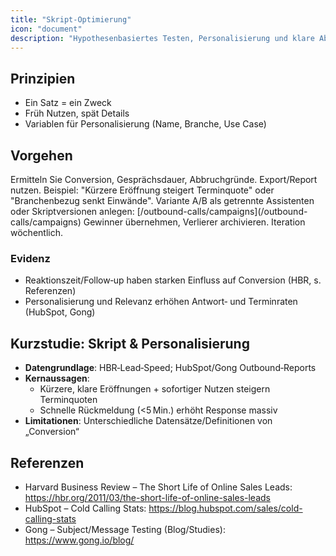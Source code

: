 ```yaml
---
title: "Skript-Optimierung"
icon: "document"
description: "Hypothesenbasiertes Testen, Personalisierung und klare Abschluss-Pfade"
---
```


## Prinzipien
- Ein Satz = ein Zweck
- Früh Nutzen, spät Details
- Variablen für Personalisierung (Name, Branche, Use Case)

## Vorgehen
<Steps>
<Step title="Ist‑Zustand messen">
Ermitteln Sie Conversion, Gesprächsdauer, Abbruchgründe. Export/Report nutzen.
</Step>
<Step title="Hypothesen bilden">
Beispiel: "Kürzere Eröffnung steigert Terminquote" oder "Branchenbezug senkt Einwände".
</Step>
<Step title="A/B‑Test in Kampagnen">
Variante A/B als getrennte Assistenten oder Skriptversionen anlegen: [/outbound-calls/campaigns](/outbound-calls/campaigns)
</Step>
<Step title="Auswertung & Rollout">
Gewinner übernehmen, Verlierer archivieren. Iteration wöchentlich.
</Step>
</Steps>

### Evidenz
- Reaktionszeit/Follow‑up haben starken Einfluss auf Conversion (HBR, s. Referenzen)
- Personalisierung und Relevanz erhöhen Antwort‑ und Terminraten (HubSpot, Gong)

## Kurzstudie: Skript & Personalisierung
- **Datengrundlage**: HBR‑Lead‑Speed; HubSpot/Gong Outbound‑Reports
- **Kernaussagen**:
  - Kürzere, klare Eröffnungen + sofortiger Nutzen steigern Terminquoten
  - Schnelle Rückmeldung (<5 Min.) erhöht Response massiv
- **Limitationen**: Unterschiedliche Datensätze/Definitionen von „Conversion“

## Referenzen
- Harvard Business Review – The Short Life of Online Sales Leads: https://hbr.org/2011/03/the-short-life-of-online-sales-leads
- HubSpot – Cold Calling Stats: https://blog.hubspot.com/sales/cold-calling-stats
- Gong – Subject/Message Testing (Blog/Studies): https://www.gong.io/blog/
